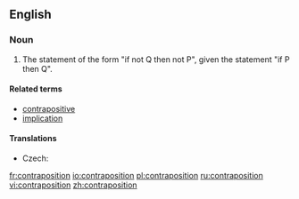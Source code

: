 ==English==
{{wikipedia}}

===Noun===
{{en-noun}}

# {{logic}} The statement of the form "if not Q then not P", given the statement "if P then Q".

====Related terms====
* [[contrapositive]]
* [[implication]]

====Translations====
{{trans-top|logical statement}}
* Czech: {{t-|cs|obměna|f}}
{{trans-mid}}
{{trans-bottom}}

[[fr:contraposition]]
[[io:contraposition]]
[[pl:contraposition]]
[[ru:contraposition]]
[[vi:contraposition]]
[[zh:contraposition]]